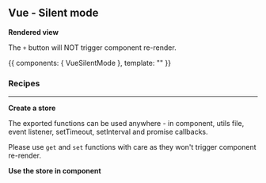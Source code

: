 



<Meta title="Vue/Silent mode" parameters={defaultDocParams()} />

<Installation packages="vue-gstatem" />

## Vue - Silent mode

**Rendered view**

The `+` button will NOT trigger component re-render.

<Canvas className="custom-docs-story">
	<Story name="Silent mode">
		{{
			components: { VueSilentMode },
			template: "<VueSilentMode />"
		}}
	</Story>
</Canvas>

### Recipes

---

**Create a store**

The exported functions can be used anywhere - in component, utils file, event listener, setTimeout, setInterval and promise callbacks.

Please use `get` and `set` functions with care as they won't trigger component re-render.

<CodeView
	componentName="VueStoreSilentMode"
	jsContent={StoreJsContent}
	tsContent={StoreTsContent}
/>

**Use the store in component**

<CodeView
	componentName="VueSilentMode"
	lang="vue"
	vueContent={ComponentContent}
/>
